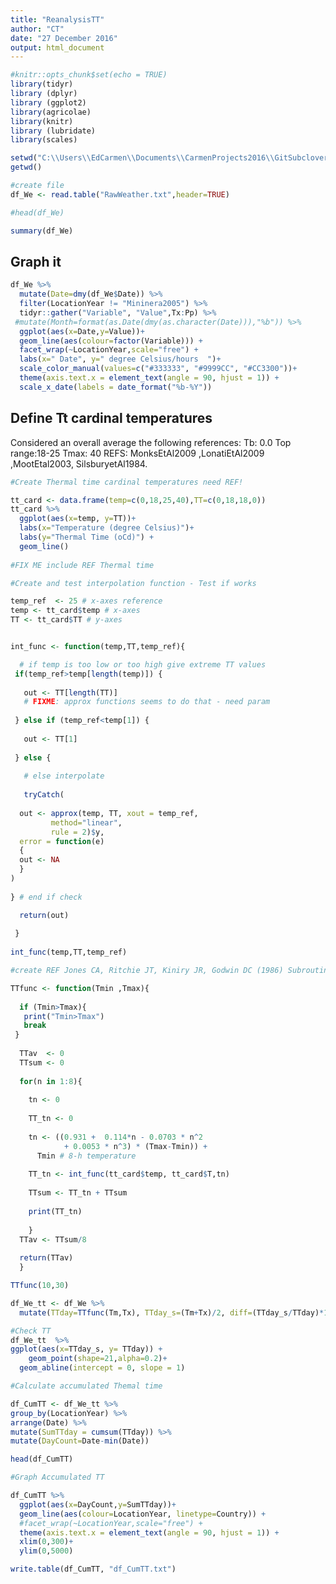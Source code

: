 ```yaml
---
title: "ReanalysisTT"
author: "CT"
date: "27 December 2016"
output: html_document
---
```


```r
#knitr::opts_chunk$set(echo = TRUE)
library(tidyr)
library (dplyr)
library (ggplot2)
library(agricolae)
library(knitr)
library (lubridate)
library(scales)

```



```r
setwd("C:\\Users\\EdCarmen\\Documents\\CarmenProjects2016\\GitSubclover\\ReAnalysis")
getwd()

#create file
df_We <- read.table("RawWeather.txt",header=TRUE)

#head(df_We)

summary(df_We)
```

## Graph it 

```r

df_We %>%
  mutate(Date=dmy(df_We$Date)) %>%
  filter(LocationYear != "Mininera2005") %>%
  tidyr::gather("Variable", "Value",Tx:Pp) %>%
 #mutate(Month=format(as.Date(dmy(as.character(Date))),"%b")) %>%
  ggplot(aes(x=Date,y=Value))+
  geom_line(aes(colour=factor(Variable))) +
  facet_wrap(~LocationYear,scale="free") +
  labs(x=" Date", y=" degree Celsius/hours  ")+
  scale_color_manual(values=c("#333333", "#9999CC", "#CC3300"))+
  theme(axis.text.x = element_text(angle = 90, hjust = 1)) +
  scale_x_date(labels = date_format("%b-%Y"))


```

## Define Tt cardinal temperatures

Considered an overall average the following references:
Tb: 0.0
Top range:18-25
Tmax: 40
REFS: MonksEtAl2009	,LonatiEtAl2009	,MootEtal2003, SilsburyetAl1984. 
							


```r

#Create Thermal time cardinal temperatures need REF! 

tt_card <- data.frame(temp=c(0,18,25,40),TT=c(0,18,18,0))
tt_card %>%
  ggplot(aes(x=temp, y=TT))+
  labs(x="Temperature (degree Celsius)")+
  labs(y="Thermal Time (oCd)") +
  geom_line()
  
#FIX ME include REF Thermal time 
```

```r

#Create and test interpolation function - Test if works 

temp_ref  <- 25 # x-axes reference
temp <- tt_card$temp # x-axes
TT <- tt_card$TT # y-axes


int_func <- function(temp,TT,temp_ref){

  # if temp is too low or too high give extreme TT values
 if(temp_ref>temp[length(temp)]) {
   
   out <- TT[length(TT)] 
   # FIXME: approx functions seems to do that - need param
   
 } else if (temp_ref<temp[1]) {
   
   out <- TT[1]
   
 } else {
   
   # else interpolate
   
   tryCatch(  
   
  out <- approx(temp, TT, xout = temp_ref, 
         method="linear", 
         rule = 2)$y,
  error = function(e) 
  {
  out <- NA
  }
) 
  
} # end if check

  return(out)  
  
 }
  
int_func(temp,TT,temp_ref)


```

```r

#create REF Jones CA, Ritchie JT, Kiniry JR, Godwin DC (1986) Subroutine structure.In 'CERES-Maize: A simulation model of maize growth anddevelopment'. (Eds CA Jones, JR Kiniry) pp. 49-194. (Texas A&M University Press: Texas, USA

TTfunc <- function(Tmin ,Tmax){         
 
  if (Tmin>Tmax){
   print("Tmin>Tmax")
   break
 } 
  
  TTav  <- 0
  TTsum <- 0
  
  for(n in 1:8){ 
    
    tn <- 0
    
    TT_tn <- 0
    
    tn <- ((0.931 +  0.114*n - 0.0703 * n^2
            + 0.0053 * n^3) * (Tmax-Tmin)) + 
      Tmin # 8-h temperature
    
    TT_tn <- int_func(tt_card$temp, tt_card$T,tn) 
    
    TTsum <- TT_tn + TTsum
    
    print(TT_tn)
    
    }
  TTav <- TTsum/8
  
  return(TTav)
  }

TTfunc(10,30)

```

```r

df_We_tt <- df_We %>%
  mutate(TTday=TTfunc(Tm,Tx), TTday_s=(Tm+Tx)/2, diff=(TTday_s/TTday)*100)

```


```r
#Check TT 
df_We_tt  %>% 
ggplot(aes(x=TTday_s, y= TTday)) +
    geom_point(shape=21,alpha=0.2)+
  geom_abline(intercept = 0, slope = 1)

```





```r

#Calculate accumulated Themal time 

df_CumTT <- df_We_tt %>%
group_by(LocationYear) %>%
arrange(Date) %>%
mutate(SumTTday = cumsum(TTday)) %>%
mutate(DayCount=Date-min(Date))

head(df_CumTT)


```

```r
#Graph Accumulated TT 

df_CumTT %>%
  ggplot(aes(x=DayCount,y=SumTTday))+
  geom_line(aes(colour=LocationYear, linetype=Country)) +
  #facet_wrap(~LocationYear,scale="free") +
  theme(axis.text.x = element_text(angle = 90, hjust = 1)) +
  xlim(0,300)+
  ylim(0,5000)

```




```r

write.table(df_CumTT, "df_CumTT.txt")

```

